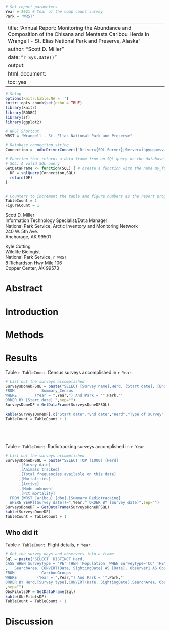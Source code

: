 ```r

# Set report parameters
Year = 2021 # Year of the comp count survey
Park = 'WRST'
```

---
title: "Annual Report: Monitoring the Abundance and Composition of the Chisana and Mentasta Caribou Herds in Wrangell - St. Elias National Park and Preserve, Alaska"
author: "Scott D. Miller"
date: "`r Sys.Date()`"
output:
  html_document:
  toc: yes
---

```r

# Setup
options(knitr.kable.NA = '')
knitr::opts_chunk$set(echo = TRUE)
library(knitr)
library(RODBC)
library(sf)
library(ggplot2)

# WRST Shortcut
WRST = "Wrangell - St. Elias National Park and Preserve"

# Database connection string
Connection =  odbcDriverConnect('Driver={SQL Server};Server=inpyugamsvm01\\nuna;Database=WRST_Caribou;Trusted_connection=yes')

# Function that returns a data frame from an SQL query on the database
# SQL: A valid SQL query
GetDataFrame <- function(SQL) { # create a function with the name my_function
  DF = sqlQuery(Connection,SQL)
  return(DF)
}


# Counters to increment the table and figure numbers as the report progresses.
TableCount = 1
FigureCount = 1

```

Scott D. Miller\
Information Technology Specialist/Data Manager\
National Park Service, Arctic Inventory and Monitoring Network\
240 W. 5th Ave.\
Anchorage, AK 99501

Kyle Cutting\
Wildlife Biologist\
National Park Service, `r WRST`\
8 Richardson Hwy Mile 106\
Copper Center, AK 99573




# Abstract

# Introduction

# Methods

# Results



Table `r TableCount`. Census surveys accomplished in `r Year`.

```r
# List out the surveys accomplished
SurveysDoneDFSQL = paste("SELECT [Survey name],Herd, [Start date], [End date], [Type of survey], [Total groups observed], [Survey days], [Search areas]
FROM            Summary_Census
WHERE        (Year = ",Year,") And Park = '",Park,"'
ORDER BY [Start date] ",sep="")
SurveysDoneDF = GetDataFrame(SurveysDoneDFSQL)

kable(SurveysDoneDF[,c("Start date","End date","Herd","Type of survey","Total groups observed","Survey days","Search areas")])
TableCount = TableCount + 1






```


Table `r TableCount`. Radiotracking surveys accomplished in `r Year`.

```r
# List out the surveys accomplished
SurveysDoneDFSQL = paste("SELECT TOP (1000) [Herd]
      ,[Survey date]
      ,[Animals tracked]
      ,[Total frequencies available on this date]
      ,[Mortalities]
      ,[Active]
      ,[Mode unknown]
      ,[Pct mortality]
  FROM [WRST_Caribou].[dbo].[Summary_Radiotracking] 
  WHERE YEAR([Survey date])=",Year," ORDER BY [Survey date]",sep="")
SurveysDoneDF = GetDataFrame(SurveysDoneDFSQL)
kable(SurveysDoneDF)
TableCount = TableCount + 1
```







## Who did it
Table `r TableCount`. Flight details, `r Year`.

```r
# Get the survey days and observers into a frame
Sql = paste("SELECT  DISTINCT Herd,
CASE WHEN SurveyType = 'PE' THEN 'Population' WHEN SurveyType='CC' THEN 'Composition' END As [Survey type]
,   SearchArea, CONVERT(Date, SightingDate) AS [Date], Observer1 AS Observer, Pilot
FROM            CaribouGroups
WHERE         (Year = ",Year,") And Park = '",Park,"'
ORDER BY Herd,[Survey type],CONVERT(Date, SightingDate),SearchArea, Observer, Pilot"
,sep="")
ObsPilotsDF = GetDataFrame(Sql)
kable(ObsPilotsDF)
TableCount = TableCount + 1
```

# Discussion
